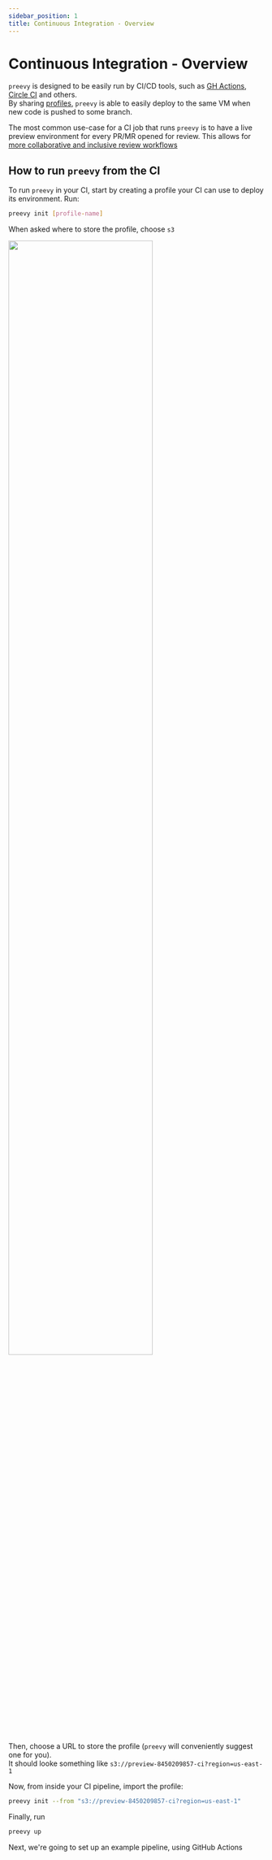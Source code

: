 ```yaml
---
sidebar_position: 1
title: Continuous Integration - Overview
---
```



# Continuous Integration - Overview

`preevy` is designed to be easily run by CI/CD tools, such as [GH Actions](https://github.com/features/actions), [Circle CI](https://circleci.com/) and others.  
By sharing [profiles](/intro/under-the-hood#profile-configuration), `preevy` is able to easily deploy to the same VM when new code is pushed to some branch.

The most common use-case for a CI job that runs `preevy` is to have a live preview environment for every PR/MR opened for review. This allows for [more collaborative and inclusive review workflows](/intro/motivation)

## How to run `preevy` from the CI

To run `preevy` in your CI, start by creating a profile your CI can use to deploy its environment. Run:

```bash
preevy init [profile-name]
```

When asked where to store the profile, choose `s3`

<img src={StoreInS3Screenshot} width="75%" />

<br />
<br />

Then, choose a URL to store the profile (`preevy` will conveniently suggest one
for you).  
It should looke something like `s3://preview-8450209857-ci?region=us-east-1`

Now, from inside your CI pipeline, import the profile:

```bash
preevy init --from "s3://preview-8450209857-ci?region=us-east-1"
```

Finally, run

```bash
preevy up
```

Next, we're going to set up an example pipeline, using GitHub Actions